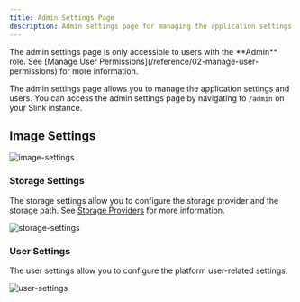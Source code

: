 ```yaml
---
title: Admin Settings Page
description: Admin settings page for managing the application settings and users.
---
```



<Aside type="caution" title="Important">
  The admin settings page is only accessible to users with the **Admin** role.
  See [Manage User Permissions](/reference/02-manage-user-permissions) for more
  information.
</Aside>

The admin settings page allows you to manage the application settings and users. You can access the admin settings page by navigating to `/admin` on your Slink instance.

## Image Settings

![image-settings](../../screens/01270c82-eb6d-461a-ba78-86d66a826b4c.png)

### Storage Settings

The storage settings allow you to configure the storage provider and the storage path. See [Storage Providers](/reference/03-storage-providers) for more information.

![storage-settings](../../screens/6b1de1d2-b45b-4e69-9a91-d41adfc69d78.png)

### User Settings

The user settings allow you to configure the platform user-related settings.

![user-settings](../../screens/848359dc-0ebe-478f-9e7b-7a8296d34d88.png)
